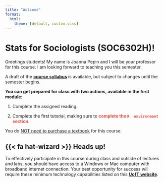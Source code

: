 ```yaml
---
title: "Welcome"
format:
  html:
    theme: [default, custom.scss]
---
```


# **Stats for Sociologists (SOC6302H)!**

Greetings students! My name is Joanna Pepin and I will be your
professor for this course. I am looking forward to teaching you this
semester.

A draft of the [**course**
**syllabus**](https://jrpepin.github.io/Stats-for-Sociologists/) is
available, but subject to changes until the semester begins.

**You can get prepared for class with two actions, available in the first module**:

1.  Complete the assigned reading.

2.  Complete the first tutorial, making sure to [**complete the
    `R  environment` section**]{style="color: #E74C3C;"}.

You do [NOT need to purchase a textbook]{.underline} for this course.

::: {.callout-tip icon="false"}
## {{< fa hat-wizard >}} Heads up!

To effectively participate in this course during class and outside of
lectures and labs, you should have access to a Windows or Mac computer
with broadband internet connection. Your best opportunity for success
will require these minimum technology capabilities listed on this
[**UofT
website**](https://www.viceprovoststudents.utoronto.ca/student-policies-guidelines/tech-requirements-online-learning/).
:::
